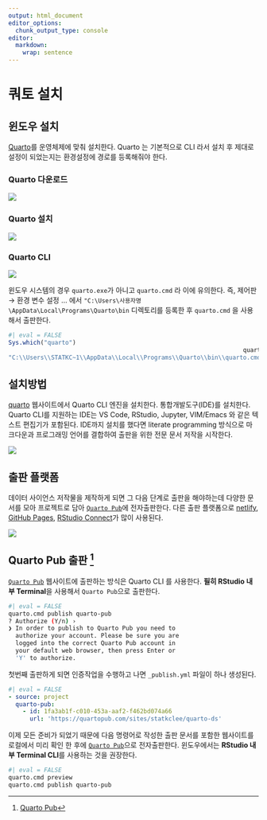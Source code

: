 ```yaml
---
output: html_document
editor_options: 
  chunk_output_type: console
editor: 
  markdown: 
    wrap: sentence
---
```


# 쿼토 설치

## 윈도우 설치

[Quarto](https://quarto.org/)를 운영체제에 맞춰 설치한다. 
Quarto 는 기본적으로 CLI 라서 설치 후 제대로 설정이 되었는지는 
환경설정에 경로를 등록해줘야 한다. 


### Quarto 다운로드

![](images/quarto-download.png)

### Quarto 설치

![](images/quarto-install.png)

### Quarto CLI

![](images/quarto-cli.png)



:::{.callout-tip}

윈도우 시스템의 경우 `quarto.exe`가 아니고 `quarto.cmd` 라 이에 유의한다.
즉, 제어판 &rarr; 환경 변수 설정 ... 에서 `"C:\Users\사용자명\AppData\Local\Programs\Quarto\bin` 디렉토리를 등록한 후 
`quarto.cmd` 을 사용해서 출판한다.

```r
#| eval = FALSE
Sys.which("quarto")
                                                                  quarto 
"C:\\Users\\STATKC~1\\AppData\\Local\\Programs\\Quarto\\bin\\quarto.cmd" 
```

:::


## 설치방법

[quarto](https://quarto.org/) 웹사이트에서 Quarto CLI 엔진을 설치한다. 통합개발도구(IDE)를 설치한다. Quarto CLI를 지원하는 IDE는 VS Code, RStudio, Jupyter, VIM/Emacs 와 같은 텍스트 편집기가 포함된다. IDE까지 설치를 했다면 literate programming 방식으로 마크다운과 프로그래밍 언어를 결합하여 출판을 위한 전문 문서 저작을 시작한다.

![](images/quarto-toolchain.png)

## 출판 플랫폼

데이터 사이언스 저작물을 제작하게 되면 그 다음 단계로 출판을 해야하는데 다양한 문서를 모아 프로젝트로 담아 [`Quarto Pub`](https://quartopub.com/)에 전자출판한다.
다른 출판 플랫폼으로 [netlify](https://netlify.com/), [GitHub Pages](https://github.com/), [RStudio Connect](https://www.rstudio.com/products/connect/)가 많이 사용된다.

![](images/quarto-publishing.png)

## Quarto Pub 출판 [^quarto-pub]

[^quarto-pub]: [Quarto Pub](https://quarto.org/docs/publishing/quarto-pub.html)

[`Quarto Pub`](https://quartopub.com/) 웹사이트에 출판하는 방식은 Quarto CLI 를 사용한다. **필히 RStudio 내부 Terminal**을 사용해서 `Quarto Pub`으로 출판한다.

```bash
#| eval = FALSE
quarto.cmd publish quarto-pub
? Authorize (Y/n) › 
❯ In order to publish to Quarto Pub you need to
  authorize your account. Please be sure you are
  logged into the correct Quarto Pub account in 
  your default web browser, then press Enter or 
  'Y' to authorize.
```

첫번째 출판하게 되면 인증작업을 수행하고 나면 `_publish.yml` 파일이 하나 생성된다. 

```yaml
#| eval = FALSE
- source: project
  quarto-pub:
    - id: 1fa3ab1f-c010-453a-aaf2-f462bd074a66
      url: 'https://quartopub.com/sites/statkclee/quarto-ds'
```

이제 모든 준비가 되었기 때문에 다음 명령어로 작성한 출판 문서를 포함한 웹사이트를 
로컬에서 미리 확인 한 후에 [`Quarto Pub`](https://quartopub.com/)으로 전자출판한다.
윈도우에서는 **RStudio 내부 Terminal CLI**를 사용하는 것을 권장한다.

```bash
#| eval = FALSE
quarto.cmd preview
quarto.cmd publish quarto-pub
```

